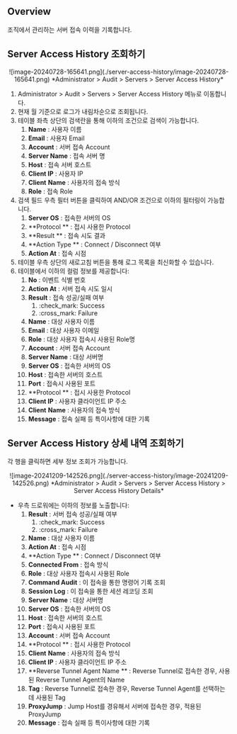 ## Overview

조직에서 관리하는 서버 접속 이력을 기록합니다.

## Server Access History 조회하기

<p align="center">
![image-20240728-165641.png](./server-access-history/image-20240728-165641.png)
*Administrator &gt; Audit &gt; Servers &gt; Server Access History*
</p>

1. Administrator &gt; Audit &gt; Servers &gt; Server Access History 메뉴로 이동합니다.
2. 현재 월 기준으로 로그가 내림차순으로 조회됩니다.
3. 테이블 좌측 상단의 검색란을 통해 이하의 조건으로 검색이 가능합니다.
    1.  **Name**  : 사용자 이름
    2.  **Email**  : 사용자 Email
    3.  **Account**  : 서버 접속 Account
    4.  **Server Name**  : 접속 서버 명
    5.  **Host**  : 접속 서버 호스트
    6.  **Client IP**  : 사용자 IP
    7.  **Client**   **Name**  : 사용자의 접속 방식
    8.  **Role**  : 접속 Role
4. 검색 필드 우측 필터 버튼을 클릭하여 AND/OR 조건으로 이하의 필터링이 가능합니다.
    1.  **Server OS**  : 접속한 서버의 OS
    2.  **Protocol ** : 접시 사용한 Protocol
    3.  **Result ** : 접속 시도 결과
    4.  **Action Type ** : Connect / Disconnect 여부
    5.  **Action At**  : 접속 시점
5. 테이블 우측 상단의 새로고침 버튼을 통해 로그 목록을 최신화할 수 있습니다.
6. 테이블에서 이하의 컬럼 정보를 제공합니다:
    1.  **No**  : 이벤트 식별 번호
    2.  **Action At**  : 서버 접속 시도 일시
    3.  **Result**  : 접속 성공/실패 여부
        1. :check_mark: Success
        2. :cross_mark: Failure
    4.  **Name**  : 대상 사용자 이름
    5.  **Email**  : 대상 사용자 이메일
    6.  **Role**  : 대상 사용자 접속시 사용된 Role명
    7.  **Account**  : 서버 접속 Account
    8.  **Server Name**  : 대상 서버명
    9.  **Server OS**  : 접속한 서버의 OS
    10.  **Host**  : 접속한 서버의 호스트
    11.  **Port**  : 접속시 사용된 포트
    12.  **Protocol ** : 접시 사용한 Protocol
    13.  **Client IP**  : 사용자 클라이언트 IP 주소
    14.  **Client**   **Name**  : 사용자의 접속 방식
    15.  **Message**  : 접속 실패 등 특이사항에 대한 기록

## Server Access History 상세 내역 조회하기

각 행을 클릭하면 세부 정보 조회가 가능합니다.


<p align="center">
![image-20241209-142526.png](./server-access-history/image-20241209-142526.png)
*Administrator &gt; Audit &gt; Servers &gt; Server Access History &gt; Server Access History Details*
</p>


* 우측 드로워에는 이하의 정보를 노출합니다:
    1.  **Result**  : 서버 접속 성공/실패 여부
        1. :check_mark: Success
        2. :cross_mark: Failure
    2.  **Name**  : 대상 사용자 이름
    3.  **Action At**  : 접속 시점
    4.  **Action Type ** : Connect / Disconnect 여부
    5.  **Connected From**  : 접속 방식
    6.  **Role**  : 대상 사용자 접속시 사용된 Role
    7.  **Command Audit**  : 이 접속을 통한 명령어 기록 조회
    8.  **Session Log**  : 이 접속을 통한 세션 레코딩 조회
    9.  **Server Name**  : 대상 서버명
    10.  **Server OS**  : 접속한 서버의 OS
    11.  **Host**  : 접속한 서버의 호스트
    12.  **Port**  : 접속시 사용된 포트
    13.  **Account**  : 서버 접속 Account
    14.  **Protocol ** : 접시 사용한 Protocol
    15.  **Client**   **Name**  : 사용자의 접속 방식
    16.  **Client IP**  : 사용자 클라이언트 IP 주소
    17.  **Reverse Tunnel Agent Name ** : Reverse Tunnel로 접속한 경우, 사용된 Reverse Tunnel Agent의 Name
    18.  **Tag**  : Reverse Tunnel로 접속한 경우, Reverse Tunnel Agent를 선택하는데 사용된 Tag
    19.  **ProxyJump**  : Jump Host를 경유해서 서버에 접속한 경우, 적용된 ProxyJump
    20.  **Message**  : 접속 실패 등 특이사항에 대한 기록
